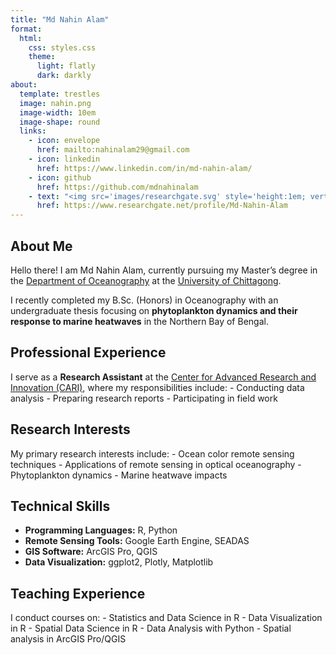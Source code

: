 ```yaml
---
title: "Md Nahin Alam"
format: 
  html:
    css: styles.css
    theme: 
      light: flatly
      dark: darkly
about:
  template: trestles
  image: nahin.png
  image-width: 10em
  image-shape: round
  links:
    - icon: envelope
      href: mailto:nahinalam29@gmail.com
    - icon: linkedin
      href: https://www.linkedin.com/in/md-nahin-alam/
    - icon: github
      href: https://github.com/mdnahinalam
    - text: "<img src='images/researchgate.svg' style='height:1em; vertical-align:middle;'> "
      href: https://www.researchgate.net/profile/Md-Nahin-Alam
---
```


::: content-section
## About Me

Hello there! I am Md Nahin Alam, currently pursuing my Master's degree in the [Department of Oceanography](https://cu.ac.bd/oceanography/) at the [University of Chittagong](https://cu.ac.bd).

I recently completed my B.Sc. (Honors) in Oceanography with an undergraduate thesis focusing on **phytoplankton dynamics and their response to marine heatwaves** in the Northern Bay of Bengal.

## Professional Experience

I serve as a **Research Assistant** at the [Center for Advanced Research and Innovation (CARI)](https://www.facebook.com/profile.php?id=61565725839487), where my responsibilities include: - Conducting data analysis - Preparing research reports - Participating in field work

## Research Interests

My primary research interests include: - Ocean color remote sensing techniques - Applications of remote sensing in optical oceanography - Phytoplankton dynamics - Marine heatwave impacts

## Technical Skills

-   **Programming Languages:** R, Python
-   **Remote Sensing Tools:** Google Earth Engine, SEADAS
-   **GIS Software:** ArcGIS Pro, QGIS
-   **Data Visualization:** ggplot2, Plotly, Matplotlib

## Teaching Experience

I conduct courses on: - Statistics and Data Science in R - Data Visualization in R - Spatial Data Science in R - Data Analysis with Python - Spatial analysis in ArcGIS Pro/QGIS
:::
